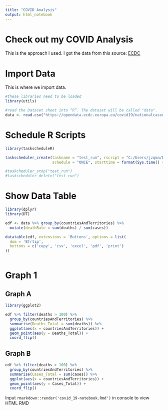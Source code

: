 ```yaml
---
title: "COVID Analysis"
output: html_notebook
---
```


# Check out my COVID Analysis

This is the approach I used. I got the data from this source: [ECDC](https://www.ecdc.europa.eu/en/publications-data/data-daily-new-cases-covid-19-eueea-country)

# Import Data

This is where we import data. 

```r
#these libraries need to be loaded
library(utils)

#read the Dataset sheet into “R”. The dataset will be called "data".
data <- read.csv("https://opendata.ecdc.europa.eu/covid19/nationalcasedeath_eueea_daily_ei/csv", na.strings = "", fileEncoding = "UTF-8-BOM")
```

# Schedule R Scripts 

```r
library(taskscheduleR)

taskscheduler_create(taskname = "test_run", rscript = "C:/Users/jzqma/Documents/GithubRepos/Basic-COVID19-ETL-Pipeline-R/covid_19-notebook.Rmd", 
                     schedule = "ONCE", starttime = format(Sys.time() + 25, "%H:%M"))
```
```r
#taskcheduler_stop("test_run")
#taskscheduler_delete("test_run")
```



# Show Data Table

```r
library(dplyr)
library(DT)

edf <- data %>% group_by(countriesAndTerritories) %>% 
  mutate(deathRate = sum(deaths) / sum(cases))

datatable(edf, extensions = 'Buttons', options = list(
  dom = 'Bfrtip',
  buttons = c('copy', 'csv', 'excel', 'pdf', 'print')
))



```

# Graph 1 {.tabset}

## Graph A 
```r
library(ggplot2)

edf %>% filter(deaths > 100) %>% 
  group_by(countriesAndTerritories) %>% 
  summarise(Deaths_Total = sum(deaths)) %>% 
  ggplot(aes(x = countriesAndTerritories)) + 
  geom_point(aes(y = Deaths_Total)) +
  coord_flip()
```


## Graph B
```r
edf %>% filter(deaths > 100) %>% 
  group_by(countriesAndTerritories) %>% 
  summarise(Cases_Total = sum(cases)) %>% 
  ggplot(aes(x = countriesAndTerritories)) + 
  geom_point(aes(y = Cases_Total)) +
  coord_flip()
```
Input `rmarkdown::render('covid_19-notebook.Rmd')` in console to view HTML RMD 











